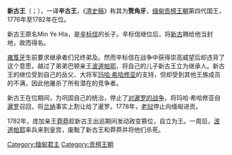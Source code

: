 {{unreferenced|time=2016-03-05T06:12:46+00:00}}
{{Infobox royalty
| type                 = monarch
| name               =新古王<br>{{lang-my-Mymr|စဉ့်ကူးမင်း}}
| title              = 
| image              =
| caption            =
| succession           = [[缅甸君主列表|缅甸国王]]
| reign              =1776年6月10日–1782年2月5日
| coronation         = 1776年12月23日
| investiture        =
| predecessor        =[[辛标信|辛标信]]
| successor          =[[莽莽|莽莽]] 
| reg-type             = [[副王_(東南亞)|副王]]
| regent               = {{link-my|Pyinsi Mintha|မောင်မျိုးစစ် (ပြင်စည်မင်းသား)}}
|succession1          = [[緬甸|緬甸]][[副王_(東南亞)|副王]]
|reign1               = 1763年11月28日 – 1776年6月10日
|reign-type1 = 任職
|coronation1 = [[辛标信|辛标信]]
|cor-type1 = 任命
|predecessor1         = [[辛标信|辛标信]]
|successor1           = {{link-my|Pyinsi Mintha|မောင်မျိုးစစ် (ပြင်စည်မင်းသား)}}
| full name          = Min Ye Hla（{{lang-my-Mymr|မင်းရဲလှ}}）
| birth_date         =1756年5月10日
| birth_place        =[[瑞波|瑞波]]
| death_date         ={{death date and age|1782|2|14|1756|5|10}}
| death_place        =[[阿瓦|阿瓦]]
| burial_date        =
| burial_place       =
| queen              =
| consort            = Shin Min 
| spouse             = 13位王后，包括<br/> [[信敏|信敏]]
| spouse 1            =
| spouse 2             =
| spouse 3           =
| spouse 4           =
| spouse 5           =
| spouse 6           =
| spouse 7           =
| offspring          = 
| royal house        =
| dynasty            =[[貢榜王朝|貢榜王朝]] 
| father             =[[辛标信|辛标信]]
| mother             =Me Hla
| children           =
| religion           =[[上座部佛教|上座部佛教]]
}}
{{Burmese characters}}
'''新古王'''（{{my|m=စဉ့်ကူးမင်း|y=}}；{{bd|1756年|5月10日|1782年|2月14日|}}），一译'''辛古王'''，《[[清史稿|清史稿]]》称其为'''赘角牙'''，[[缅甸|缅甸]][[贡榜王朝|贡榜王朝]]第四代国王，1776年至1782年在位。

新古王原名Min Ye Hla，是[[辛标信|辛标信]]的长子。辛标信继位后，将[[新古|新古]]赐给他当封地，故而得名。

[[雍笈牙|雍笈牙]]生前要求继承者们兄终弟及。然而辛标信在战争中获得崇高威望后却违背了这个意愿，越过了弟弟巴顿亲王[[波道帕耶|波道帕耶]]，将自己的儿子新古王立为继承人。新古王的继位受到自己的岳父、大将军[[玛哈·希哈修亚|玛哈·希哈修亚]]的支持，但却受到其他王族成员的不满，因此他屠杀了所有潜在的竞争者。

新古王在位期间，为巩固自己的统治，停止了[[暹緬戰爭_(1775年-1776年)|对暹罗的战争]]，将玛哈·希哈修亚自[[暹罗|暹罗]]召回，将[[兰纳|兰纳]]事实上割让给了暹罗。1778年，[[老挝|老挝]]停止向缅甸进贡。

1782年，庞加亲王[[莽莽|莽莽]]趁新古王出巡期间发动政变篡位，自立为王。一周后，[[波道帕耶|波道帕耶]]率兵来到皇宫，废黜了新古王和莽莽并将他们杀死。

{{start box}}
{{s-reg}}
{{s-before|[[辛标信|辛标信]]}}
{{s-title|[[貢榜王朝|貢榜王朝君主]]|1776年–1782年}}
{{s-after|[[莽莽|莽莽]]}}
{{s-roy}}
{{s-before|[[辛标信|辛标信]]}}
{{s-ttl|title=[[缅甸|缅甸]][[副王_(東南亞)|副王]]|years=1763年–1776年}}
{{s-aft|after= {{link-my|Pyinsi Mintha|မောင်မျိုးစစ် (ပြင်စည်မင်းသား)}} }}
{{end box}}
{{Burmese monarchs}}
[[Category:缅甸君主|Category:缅甸君主]]
[[Category:贡榜王朝|Category:贡榜王朝]]